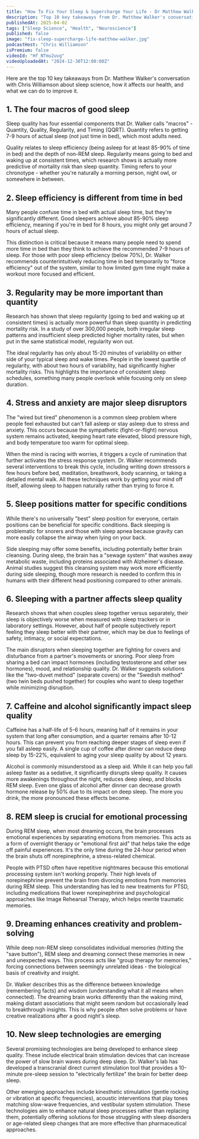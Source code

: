 ```yaml
---
title: "How To Fix Your Sleep & Supercharge Your Life - Dr Matthew Walker"
description: "Top 10 key takeaways from Dr. Matthew Walker's conversation with Chris Williamson about sleep science, how it affects our health, and what we can do to improve it."
publishedAt: 2025-04-02
tags: ["Sleep Science", "Health", "Neuroscience"]
published: false
image: "fix-sleep-supercharge-life-matthew-walker.jpg"
podcastHost: "Chris Williamson"
isPremium: false
videoId: "Hf_NTmu2uvg"
videoUploadedAt: "2024-12-30T12:00:00Z"
---
```



<PodcastSummaryPageLayout frontmatter={frontmatter}>

Here are the top 10 key takeaways from Dr. Matthew Walker's conversation with Chris Williamson about sleep science, how it affects our health, and what we can do to improve it.

## 1. The four macros of good sleep

Sleep quality has four essential components that Dr. Walker calls "macros" - Quantity, Quality, Regularity, and Timing (QQRT). Quantity refers to getting 7-9 hours of actual sleep (not just time in bed), which most adults need.

Quality relates to sleep efficiency (being asleep for at least 85-90% of time in bed) and the depth of non-REM sleep. Regularity means going to bed and waking up at consistent times, which research shows is actually more predictive of mortality risk than sleep quantity. Timing refers to your chronotype - whether you're naturally a morning person, night owl, or somewhere in between.

## 2. Sleep efficiency is different from time in bed

Many people confuse time in bed with actual sleep time, but they're significantly different. Good sleepers achieve about 85-90% sleep efficiency, meaning if you're in bed for 8 hours, you might only get around 7 hours of actual sleep.

This distinction is critical because it means many people need to spend more time in bed than they think to achieve the recommended 7-9 hours of sleep. For those with poor sleep efficiency (below 70%), Dr. Walker recommends counterintuitively reducing time in bed temporarily to "force efficiency" out of the system, similar to how limited gym time might make a workout more focused and efficient.

## 3. Regularity may be more important than quantity

Research has shown that sleep regularity (going to bed and waking up at consistent times) is actually more powerful than sleep quantity in predicting mortality risk. In a study of over 300,000 people, both irregular sleep patterns and insufficient sleep predicted higher mortality rates, but when put in the same statistical model, regularity won out.

The ideal regularity has only about 15-20 minutes of variability on either side of your typical sleep and wake times. People in the lowest quartile of regularity, with about two hours of variability, had significantly higher mortality risks. This highlights the importance of consistent sleep schedules, something many people overlook while focusing only on sleep duration.

## 4. Stress and anxiety are major sleep disruptors

The "wired but tired" phenomenon is a common sleep problem where people feel exhausted but can't fall asleep or stay asleep due to stress and anxiety. This occurs because the sympathetic (fight-or-flight) nervous system remains activated, keeping heart rate elevated, blood pressure high, and body temperature too warm for optimal sleep.

When the mind is racing with worries, it triggers a cycle of rumination that further activates the stress response system. Dr. Walker recommends several interventions to break this cycle, including writing down stressors a few hours before bed, meditation, breathwork, body scanning, or taking a detailed mental walk. All these techniques work by getting your mind off itself, allowing sleep to happen naturally rather than trying to force it.

## 5. Sleep positions matter for specific conditions

While there's no universally "best" sleep position for everyone, certain positions can be beneficial for specific conditions. Back sleeping is problematic for snorers and those with sleep apnea because gravity can more easily collapse the airway when lying on your back.

Side sleeping may offer some benefits, including potentially better brain cleansing. During sleep, the brain has a "sewage system" that washes away metabolic waste, including proteins associated with Alzheimer's disease. Animal studies suggest this cleansing system may work more efficiently during side sleeping, though more research is needed to confirm this in humans with their different head positioning compared to other animals.

## 6. Sleeping with a partner affects sleep quality

Research shows that when couples sleep together versus separately, their sleep is objectively worse when measured with sleep trackers or in laboratory settings. However, about half of people subjectively report feeling they sleep better with their partner, which may be due to feelings of safety, intimacy, or social expectations.

The main disruptors when sleeping together are fighting for covers and disturbance from a partner's movements or snoring. Poor sleep from sharing a bed can impact hormones (including testosterone and other sex hormones), mood, and relationship quality. Dr. Walker suggests solutions like the "two-duvet method" (separate covers) or the "Swedish method" (two twin beds pushed together) for couples who want to sleep together while minimizing disruption.

## 7. Caffeine and alcohol significantly impact sleep quality

Caffeine has a half-life of 5-6 hours, meaning half of it remains in your system that long after consumption, and a quarter remains after 10-12 hours. This can prevent you from reaching deeper stages of sleep even if you fall asleep easily. A single cup of coffee after dinner can reduce deep sleep by 15-22%, equivalent to aging your sleep quality by about 12 years.

Alcohol is commonly misunderstood as a sleep aid. While it can help you fall asleep faster as a sedative, it significantly disrupts sleep quality. It causes more awakenings throughout the night, reduces deep sleep, and blocks REM sleep. Even one glass of alcohol after dinner can decrease growth hormone release by 50% due to its impact on deep sleep. The more you drink, the more pronounced these effects become.

## 8. REM sleep is crucial for emotional processing

During REM sleep, when most dreaming occurs, the brain processes emotional experiences by separating emotions from memories. This acts as a form of overnight therapy or "emotional first aid" that helps take the edge off painful experiences. It's the only time during the 24-hour period when the brain shuts off norepinephrine, a stress-related chemical.

People with PTSD often have repetitive nightmares because this emotional processing system isn't working properly. Their high levels of norepinephrine prevent the brain from divorcing emotions from memories during REM sleep. This understanding has led to new treatments for PTSD, including medications that lower norepinephrine and psychological approaches like Image Rehearsal Therapy, which helps rewrite traumatic memories.

## 9. Dreaming enhances creativity and problem-solving

While deep non-REM sleep consolidates individual memories (hitting the "save button"), REM sleep and dreaming connect these memories in new and unexpected ways. This process acts like "group therapy for memories," forcing connections between seemingly unrelated ideas - the biological basis of creativity and insight.

Dr. Walker describes this as the difference between knowledge (remembering facts) and wisdom (understanding what it all means when connected). The dreaming brain works differently than the waking mind, making distant associations that might seem random but occasionally lead to breakthrough insights. This is why people often solve problems or have creative realizations after a good night's sleep.

## 10. New sleep technologies are emerging

Several promising technologies are being developed to enhance sleep quality. These include electrical brain stimulation devices that can increase the power of slow brain waves during deep sleep. Dr. Walker's lab has developed a transcranial direct current stimulation tool that provides a 10-minute pre-sleep session to "electrically fertilize" the brain for better deep sleep.

Other emerging approaches include kinesthetic stimulation (gentle rocking or vibration at specific frequencies), acoustic interventions that play tones matching slow-wave frequencies, and vestibular system stimulation. These technologies aim to enhance natural sleep processes rather than replacing them, potentially offering solutions for those struggling with sleep disorders or age-related sleep changes that are more effective than pharmaceutical approaches.

</PodcastSummaryPageLayout>
